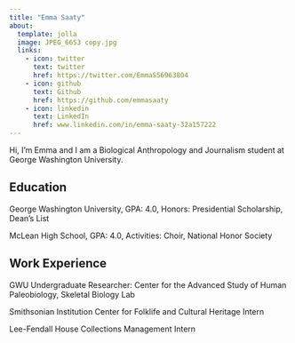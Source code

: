 ```yaml
---
title: "Emma Saaty"
about:
  template: jolla
  image: JPEG_6653 copy.jpg
  links:
    - icon: twitter
      text: twitter
      href: https://twitter.com/EmmaS56963804
    - icon: github
      text: Github
      href: https://github.com/emmasaaty
    - icon: linkedin
      text: LinkedIn
      href: www.linkedin.com/in/emma-saaty-32a157222
---
```


Hi, I'm Emma and I am a Biological Anthropology and Journalism student at George Washington University.


## Education

George Washington University, GPA: 4.0, Honors: Presidential Scholarship, Dean's List

McLean High School, GPA: 4.0, Activities: Choir, National Honor Society


## Work Experience

GWU Undergraduate Researcher: Center for the Advanced Study of Human Paleobiology, Skeletal Biology Lab

Smithsonian Institution Center for Folklife and Cultural Heritage Intern

Lee-Fendall House Collections Management Intern

